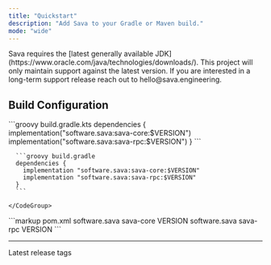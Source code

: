 ```yaml
---
title: "Quickstart"
description: "Add Sava to your Gradle or Maven build."
mode: "wide"
---
```


<Info>
    Sava requires the [latest generally available JDK](https://www.oracle.com/java/technologies/downloads/).
    This project will only maintain support against the latest version.
    If you are interested in a long-term support release reach out to hello@sava.engineering.
</Info>

## Build Configuration

<Tabs>
  <Tab title="Gradle">
    <CodeGroup>
      ```groovy build.gradle.kts
      dependencies {
        implementation("software.sava:sava-core:$VERSION")
        implementation("software.sava:sava-rpc:$VERSION")
      }
      ```

      ```groovy build.gradle
      dependencies {
        implementation "software.sava:sava-core:$VERSION"
        implementation "software.sava:sava-rpc:$VERSION"
      }
      ```

    </CodeGroup>
  </Tab>

  <Tab title="Maven">
      ```markup pom.xml
      <dependencies>
          <dependency>
              <groupId>software.sava</groupId>
              <artifactId>sava-core</artifactId>
              <version>VERSION</version>
          </dependency>
          <dependency>
              <groupId>software.sava</groupId>
              <artifactId>sava-rpc</artifactId>
              <version>VERSION</version>
          </dependency>
      </dependencies>
      ```
  </Tab>
</Tabs>

---

<Card title="Version Tags" icon="tags" horizontal={true} href="https://github.com/sava-software/sava/tags">
  Latest release tags
</Card>
